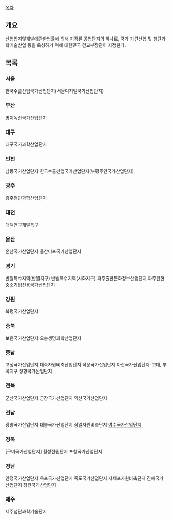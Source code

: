 [[목차]]

== 개요 ==
산업입지및개발에관한법률에 의해 지정된 공업단지의 하나로, 국가 기간산업 및 첨단과학기술산업 등을 육성하기 위해 대한민국 건교부장관이 지정한다.

== 목록 ==

=== 서울 ===
한국수출산업국가산업단지(서울디지털국가산업단지)

=== 부산 ===
명지녹산국가산업단지

=== 대구 ===
대구국가과학산업단지

=== 인천 ===
남동국가산업단지
한국수출산업국가산업단지(부평주안국가산업단지)

=== 광주 ===
광주첨단과학산업단지

=== 대전 ===
대덕연구개발특구

=== 울산 ===
온산국가산업단지
울산미포국가산업단지

=== 경기 ===
반월특수지역(반월지구)
반월특수지역(시화지구)
파주출판문화정보산업단지
파주탄현중소기업전용국가산업단지

=== 강원 ===
북평국가산업단지

=== 충북 ===
보은국가산업단지
오송생명과학산업단지

=== 충남 ===
고정국가산업단지
대죽자원비축산업단지
석문국가산업단지
아산국가산업단지-고대, 부곡지구
장항국가산업단지

=== 전북 ===
군산국가산업단지
군장국가산업단지
익산국가산업단지

=== 전남 ===
광양국가산업단지
대불국가산업단지
삼일자원비축단지
[[여수국가산업단지]]

=== 경북 ===
[구미국가산업단지]
월성전원단지
포항국가산업단지

=== 경남 ===
안정국가산업단지
옥포국가산업단지
죽도국가산업단지
지세포자원비축단지
진해국가산업단지
창원국가산업단지

=== 제주 ===
제주첨단과학기술단지

